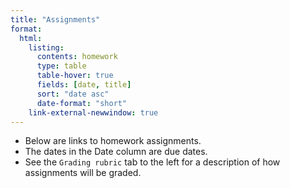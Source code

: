 ```yaml
---
title: "Assignments"
format: 
  html:
    listing: 
      contents: homework
      type: table
      table-hover: true
      fields: [date, title]
      sort: "date asc"
      date-format: "short"
    link-external-newwindow: true
---
```


::: callout-note
-   Below are links to homework assignments.
-   The dates in the Date column are due dates.
-   See the `Grading rubric` tab to the left for a description of how assignments will be graded.
:::
